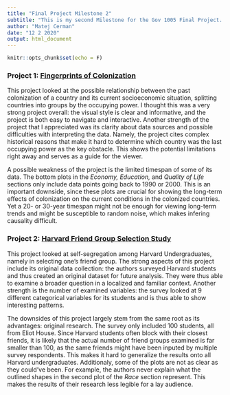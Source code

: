 ```yaml
---
title: "Final Project Milestone 2"
subtitle: "This is my second Milestone for the Gov 1005 Final Project. I look at two past projects below and discuss their strengths and weaknesses."
author: "Matej Cerman"
date: "12 2 2020"
output: html_document
---
```


```r
knitr::opts_chunk$set(echo = F)
```

### Project 1: [Fingerprints of Colonization](https://cshawah.shinyapps.io/Fingerprints_of_Colonization/)
This project looked at the possible relationship between the past colonization of a country and its current socioeconomic situation, splitting countries into groups by the occupying power. I thought this was a very strong project overall: the visual style is clear and informative, and the project is both easy to navigate and interactive. Another strength of the project that I appreciated was its clarity about data sources and possible difficulties with interpreting the data. Namely, the project cites complex historical reasons that make it hard to determine which country was the last occupying power as the key obstacle. This shows the potential limitations right away and serves as a guide for the viewer.

A possible weakness of the project is the limited timespan of some of its data. The bottom plots in the *Economy,* *Education,* and *Quality of Life* sections only include data points going back to 1990 or 2000. This is an important downside, since these plots are crucial for showing the long-term effects of colonization on the current conditions in the colonized countries. Yet a 20- or 30-year timespan might not be enough for viewing long-term trends and might be susceptible to random noise, which makes infering causality difficult.

### Project 2: [Harvard Friend Group Selection Study](https://johanneslang25.shinyapps.io/Harvard_Friend_Group_Study/)
This project looked at self-segregation among Harvard Undergraduates, namely in selecting one's friend group. The strong aspects of this project include its original data collection: the authors surveyed Harvard students and thus created an original dataset for future analysis. They were thus able to examine a broader question in a localized and familiar context. Another strength is the number of examined variables: the survey looked at 9 different categorical variables for its students and is thus able to show interesting patterns.

The downsides of this project largely stem from the same root as its advantages: original research. The survey only included 100 students, all from Eliot House. Since Harvard students often block with their closest friends, it is likely that the actual number of friend groups examined is far smaller than 100, as the same friends might have been inputed by multiple survey respondents. This makes it hard to generalize the results onto all Harvard undergraduates. Additionaly, some of the plots are not as clear as they could've been. For example, the authors never explain what the outlined shapes in the second plot of the *Race* section represent. This makes the results of their research less legible for a lay audience.